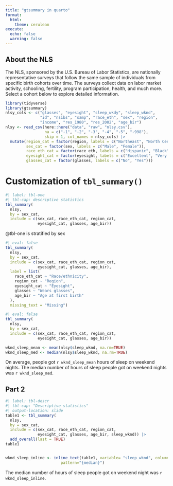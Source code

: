 ```yaml
---
title: "gtsummary in quarto"
format:
  html:
    theme: cerulean
execute: 
  echo: false
  warning: false
---
```

## About the NLS
The NLS, sponsored by the U.S. Bureau of Labor Statistics, are nationally representative surveys that follow the same sample of individuals from specific birth cohorts over time. The surveys collect data on labor market activity, schooling, fertility, program participation, health, and much more. Select a cohort below to explore detailed information.

```r


library(tidyverse)
library(gtsummary)
nlsy_cols <- c("glasses", "eyesight", "sleep_wkdy", "sleep_wknd", 
               "id", "nsibs", "samp", "race_eth", "sex", "region", 
               "income", "res_1980", "res_2002", "age_bir")
nlsy <- read_csv(here::here("data", "raw", "nlsy.csv"), 
                 na = c("-1", "-2", "-3", "-4", "-5", "-998"),
                 skip = 1, col_names = nlsy_cols) |> 
  mutate(region_cat = factor(region, labels = c("Northeast", "North Central", "South", "West")),
         sex_cat = factor(sex, labels = c("Male", "Female")),
         race_eth_cat = factor(race_eth, labels = c("Hispanic", "Black", "Non-Black, Non-Hispanic")),
         eyesight_cat = factor(eyesight, labels = c("Excellent", "Very good", "Good", "Fair", "Poor")),
         glasses_cat = factor(glasses, labels = c("No", "Yes"))) 
```

# Customization of `tbl_summary()`



```r
#| label: tbl-one
#| tbl-cap: descriptive statistics
tbl_summary(
  nlsy,
  by = sex_cat,
  include = c(sex_cat, race_eth_cat, region_cat,
              eyesight_cat, glasses, age_bir))
```
@tbl-one is stratified  by sex

```r
#| eval: false
tbl_summary(
  nlsy,
  by = sex_cat,
  include = c(sex_cat, race_eth_cat, region_cat,
              eyesight_cat, glasses, age_bir),
  label = list(
    race_eth_cat ~ "Race/ethnicity",
    region_cat ~ "Region",
    eyesight_cat ~ "Eyesight",
    glasses ~ "Wears glasses",
    age_bir ~ "Age at first birth"
  ),
  missing_text = "Missing")
```

```r
#| eval: false
tbl_summary(
  nlsy,
  by = sex_cat,
  include = c(sex_cat, race_eth_cat, region_cat,
              eyesight_cat, glasses, age_bir))
```

```r

wknd_sleep_mean <- mean(nlsy$sleep_wknd, na.rm=TRUE)
wknd_sleep_med <- median(nlsy$sleep_wknd, na.rm=TRUE)
```
On average, people got `r wknd_sleep_mean` hours of sleep on weekend nights.
The median number of hours of sleep people got on weekend nights was `r wknd_sleep_med`.

## Part 2
```r
#| label: tbl-descr
#| tbl-cap: "Descriptive statistics"
#| output-location: slide
table1 <- tbl_summary(
  nlsy,
  by = sex_cat,
  include = c(sex_cat, race_eth_cat, region_cat,
              eyesight_cat, glasses, age_bir, sleep_wknd)) |> 
  add_overall(last = TRUE)
table1


wknd_sleep_inline <- inline_text(table1, variable= "sleep_wknd", column="stat_0",
						pattern="{median}")
```

The median number of hours of sleep people got on weekend night was `r wknd_sleep_inline`.
